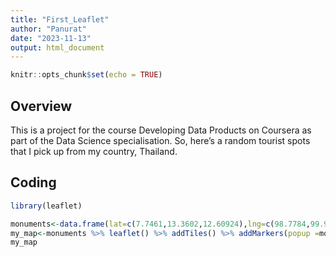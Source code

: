 ```yaml
---
title: "First_Leaflet"
author: "Panurat"
date: "2023-11-13"
output: html_document
---
```


```r
knitr::opts_chunk$set(echo = TRUE)
```

## Overview

This is a project for the course Developing Data Products on Coursera as part of the Data Science specialisation.
So, here's a random tourist spots that I pick up from my country, Thailand.

## Coding

```r
library(leaflet)
```

```r
monuments<-data.frame(lat=c(7.7461,13.3602,12.60924),lng=c(98.7784,99.9130,102.11865),name=c("Phi Phi Island","Amphawa District","Cathedral of the Immaculate Conception"))
my_map<-monuments %>% leaflet() %>% addTiles() %>% addMarkers(popup =monuments$name,clusterOptions = markerClusterOptions())
my_map
```


